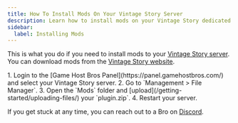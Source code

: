 ```yaml
---
title: How To Install Mods On Your Vintage Story Server
description: Learn how to install mods on your Vintage Story dedicated Server
sidebar:
  label: Installing Mods
---
```


This is what you do if you need to install mods to your [Vintage Story server](https://www.gamehostbros.com/vintage-story-server-hosting/). You can download mods from the [Vintage Story website](https://mods.vintagestory.at/).

<Steps>
  1. Login to the [Game Host Bros Panel](https://panel.gamehostbros.com/) and select your Vintage Story server.
  2. Go to `Management > File Manager`.
  3. Open the `Mods` folder and [upload](/getting-started/uploading-files/) your `plugin.zip`.
  4. Restart your server.
</Steps>

If you get stuck at any time, you can reach out to a Bro on [Discord](https://discord.gg/FN4XgbAwzr).